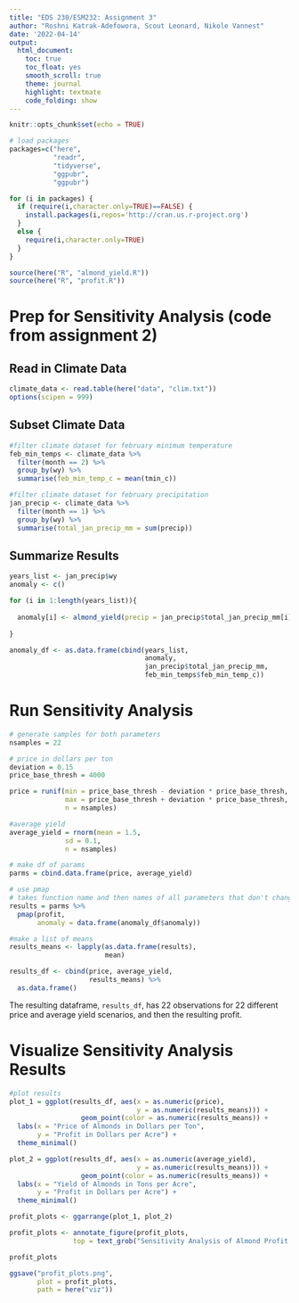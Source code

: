 ```yaml
---
title: "EDS 230/ESM232: Assignment 3"
author: "Roshni Katrak-Adefowora, Scout Leonard, Nikole Vannest"
date: '2022-04-14'
output:
  html_document:
    toc: true
    toc_float: yes
    smooth_scroll: true
    theme: journal
    highlight: textmate
    code_folding: show
---
```


```r
knitr::opts_chunk$set(echo = TRUE)

# load packages
packages=c("here",
           "readr",
           "tidyverse",
           "ggpubr",
           "ggpubr")

for (i in packages) {
  if (require(i,character.only=TRUE)==FALSE) {
    install.packages(i,repos='http://cran.us.r-project.org')
  }
  else {
    require(i,character.only=TRUE)
  }
}

source(here("R", "almond_yield.R"))
source(here("R", "profit.R"))
```

# Prep for Sensitivity Analysis (code from assignment 2)

## Read in Climate Data

```r
climate_data <- read.table(here("data", "clim.txt"))
options(scipen = 999)
```

## Subset Climate Data

```r
#filter climate dataset for february minimum temperature
feb_min_temps <- climate_data %>%
  filter(month == 2) %>% 
  group_by(wy) %>% 
  summarise(feb_min_temp_c = mean(tmin_c))

#filter climate dataset for february precipitation 
jan_precip <- climate_data %>% 
  filter(month == 1) %>%
  group_by(wy) %>% 
  summarise(total_jan_precip_mm = sum(precip))
```

## Summarize Results

```r
years_list <- jan_precip$wy
anomaly <- c()

for (i in 1:length(years_list)){
  
  anomaly[i] <- almond_yield(precip = jan_precip$total_jan_precip_mm[i], temp = feb_min_temps$feb_min_temp_c[i])
  
}

anomaly_df <- as.data.frame(cbind(years_list, 
                                  anomaly,
                                  jan_precip$total_jan_precip_mm,
                                  feb_min_temps$feb_min_temp_c))

```

# Run Sensitivity Analysis

```r
# generate samples for both parameters
nsamples = 22

# price in dollars per ton
deviation = 0.15
price_base_thresh = 4000

price = runif(min = price_base_thresh - deviation * price_base_thresh,
              max = price_base_thresh + deviation * price_base_thresh,
              n = nsamples)

#average yield
average_yield = rnorm(mean = 1.5, 
              sd = 0.1, 
              n = nsamples)

# make df of params
parms = cbind.data.frame(price, average_yield)

# use pmap 
# takes function name and then names of all parameters that don't change
results = parms %>% 
  pmap(profit,
       anomaly = data.frame(anomaly_df$anomaly))

#make a list of means
results_means <- lapply(as.data.frame(results), 
                        mean) 

results_df <- cbind(price, average_yield, 
                    results_means) %>% 
  as.data.frame()
```

The resulting dataframe, `results_df`, has 22 observations for 22 different price and average yield scenarios, and then the resulting profit. 

# Visualize Sensitivity Analysis Results

```r
#plot results
plot_1 = ggplot(results_df, aes(x = as.numeric(price), 
                                y = as.numeric(results_means))) +
                  geom_point(color = as.numeric(results_means)) +
  labs(x = "Price of Almonds in Dollars per Ton",
       y = "Profit in Dollars per Acre") +
  theme_minimal()

plot_2 = ggplot(results_df, aes(x = as.numeric(average_yield), 
                                y = as.numeric(results_means))) +
                  geom_point(color = as.numeric(results_means)) +
  labs(x = "Yield of Almonds in Tons per Acre",
       y = "Profit in Dollars per Acre") +
  theme_minimal()

profit_plots <- ggarrange(plot_1, plot_2) 

profit_plots <- annotate_figure(profit_plots,
                top = text_grob("Sensitivity Analysis of Almond Profit to Average Yield and Almond Price", face = "bold", size = 14))

profit_plots
```

```r
ggsave("profit_plots.png",
       plot = profit_plots,
       path = here("viz"))
```

